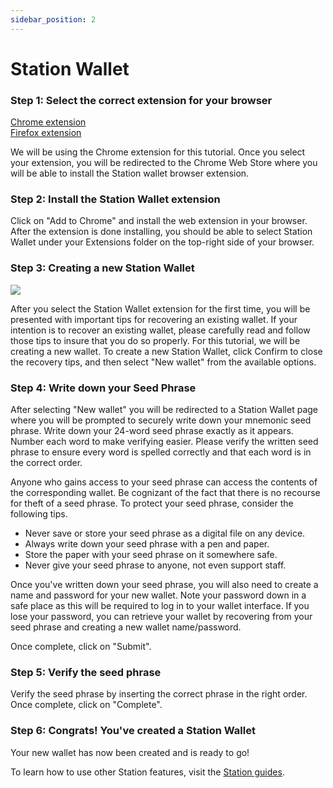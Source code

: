 ```yaml
---
sidebar_position: 2
---
```




# Station Wallet

### Step 1: Select the correct extension for your browser

[Chrome extension](https://chrome.google.com/webstore/detail/station/aiifbnbfobpmeekipheeijimdpnlpgpp)  
[Firefox extension](https://addons.mozilla.org/firefox/addon/station-wallet/)  

We will be using the Chrome extension for this tutorial. Once you select your extension, you will be redirected to the Chrome Web Store where you will be able to install the Station wallet browser extension.

### Step 2: Install the Station Wallet extension

Click on "Add to Chrome" and install the web extension in your browser. After the extension is done installing, you should be able to select Station Wallet under your Extensions folder on the top-right side of your browser. 

### Step 3: Creating a new Station Wallet

<img src={StationStep3Url} />

After you select the Station Wallet extension for the first time, you will be presented with important tips for recovering an existing wallet. If your intention is to recover an existing wallet, please carefully read and follow those tips to insure that you do so properly. For this tutorial, we will be creating a new wallet. To create a new Station Wallet, click Confirm to close the recovery tips, and then select "New wallet" from the available options.  

### Step 4: Write down your Seed Phrase

After selecting "New wallet" you will be redirected to a Station Wallet page where you will be prompted to securely write down your mnemonic seed phrase. Write down your 24-word seed phrase exactly as it appears. Number each word to make verifying easier. Please verify the written seed phrase to ensure every word is spelled correctly and that each word is in the correct order.

<Admonition type="danger" title="PROTECT YOUR SEED PHRASE"> 

Anyone who gains access to your seed phrase can access the contents of the corresponding wallet. Be cognizant of the fact that there is no recourse for theft of a seed phrase. To protect your seed phrase, consider the following  tips.

* Never save or store your seed phrase as a digital file on any device.  
* Always write down your seed phrase with a pen and paper.  
* Store the paper with your seed phrase on it somewhere safe.  
* Never give your seed phrase to anyone, not even support staff.  
</Admonition>

Once you've written down your seed phrase, you will also need to create a name and password for your new wallet. Note your password down in a safe place as this will be required to log in to your wallet interface. If you lose your password, you can retrieve your wallet by recovering from your seed phrase and creating a new wallet name/password.

Once complete, click on "Submit".

### Step 5: Verify the seed phrase

Verify the seed phrase by inserting the correct phrase in the right order. Once complete, click on "Complete".

### Step 6: Congrats! You've created a Station Wallet

Your new wallet has now been created and is ready to go!

To learn how to use other Station features, visit the [Station guides](https://docs.terra.money/learn/station).
